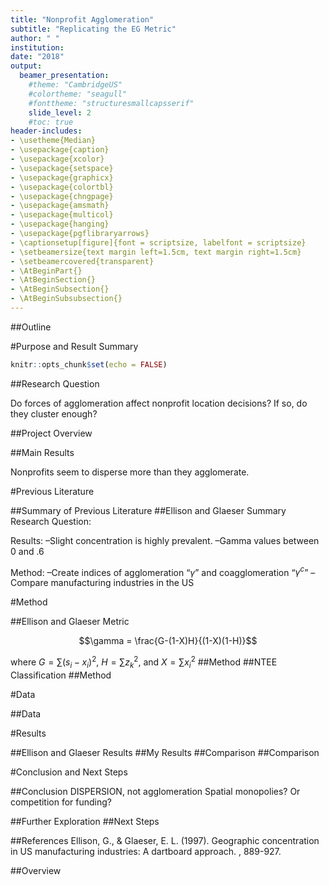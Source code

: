 ```yaml
---
title: "Nonprofit Agglomeration"
subtitle: "Replicating the EG Metric"
author: " "
institution: 
date: "2018"
output: 
  beamer_presentation:
    #theme: "CambridgeUS"
    #colortheme: "seagull"
    #fonttheme: "structuresmallcapsserif"
    slide_level: 2
    #toc: true
header-includes:
- \usetheme{Median}
- \usepackage{caption}
- \usepackage{xcolor}
- \usepackage{setspace}
- \usepackage{graphicx}
- \usepackage{colortbl}
- \usepackage{chngpage} 
- \usepackage{amsmath}
- \usepackage{multicol}
- \usepackage{hanging}
- \usepackage{pgflibraryarrows}
- \captionsetup[figure]{font = scriptsize, labelfont = scriptsize}
- \setbeamersize{text margin left=1.5cm, text margin right=1.5cm}
- \setbeamercovered{transparent}
- \AtBeginPart{}
- \AtBeginSection{}
- \AtBeginSubsection{}
- \AtBeginSubsubsection{}
---
```

##Outline
  \tableofcontents
  
#Purpose and Result Summary
```r
knitr::opts_chunk$set(echo = FALSE)
```

##Research Question

Do forces of agglomeration affect nonprofit location decisions?
\newline
If so, do they cluster enough?

##Project Overview
\begin{enumerate} \itemsep1em
  \item<1,2>{Read previous literature on agglomeration and nonprofit location}
  \item<1,2>{Replicate Ellison and Glaeser metric}
  \item<2>{Replicate E and G coagglomeration metric}
  \item<2>{Replicate Duranton and Overman metric}
  \item<2>{Interpret results}
  \item<2>{Write paper}
\end{enumerate}

##Main Results

Nonprofits seem to disperse more than they agglomerate.

#Previous Literature

##Summary of Previous Literature
\begin{adjustwidth}{-1cm}{-1cm}
\begin{center}
\includegraphics[scale = .15]{prevlit.png}
\end{center}
\end{adjustwidth}

##Ellison and Glaeser Summary
Research Question:
\begin{enumerate}
  \item{Is it possible to create indices of geographic concentration and coagglomeration that control for industry differences?}
  \item{Are observed levels of concentration greater than would be expected to arise randomly?}
\end{enumerate}

Results: \newline
--Slight concentration is highly prevalent.\newline
--Gamma values between 0 and .6

Method:\newline
--Create indices of agglomeration "$\gamma$" and coagglomeration "$\gamma^c$" \newline
--Compare manufacturing industries in the US

#Method

##Ellison and Glaeser Metric

$$\gamma = \frac{G-(1-X)H}{(1-X)(1-H)}$$

where $G=\sum(s_i-x_i)^2$, $H=\sum{z_k^2}$, and $X=\sum{x_i^2}$
\begin{itemize} \itemsep1em
  \item{$z_k$ is a measure of each plant's size}
    \begin{itemize}
    \item{given by each plant's share of industry employment}
  \end{itemize}
  \item{$s_i$ is each area's share of the industry employment}
  \begin{itemize}
    \item{the sum of all $z_k$ in each area}
  \end{itemize}
  \item{$x_i$ is each area's share of overall manufacturing employment}
\end{itemize}

##Method
\begin{adjustwidth}{-3em}{-3em}
\begin{table}
\begin{tabular}{lll}
Variable              & E and G (1997)            & My project          \\[5pt]\hline\hline
                      & For-profit                & Nonprofit           \\[5pt]
Sector                & Manufacturing             & 12 major sectors    \\[5pt]
Industry              & 459 industries            & 758 industries      \\[5pt]
Size                  & employment                & total revenue       \\[5pt]
Geographic unit       & county                    & zipcodes            \\[5pt]
                      & state                     & state               \\[5pt]
                      & region                    &                     \\[5pt]
\end{tabular}
\caption{Application to Nonprofits.}
\end{table}
\end{adjustwidth}

##NTEE Classification
\begin{adjustwidth}{-1cm}{-1cm}
\begin{center}
\includegraphics[scale = .43, trim = {0 0 0 4cm}, clip]{NTEE.jpg}
\end{center}
\end{adjustwidth}

##Method
\begin{enumerate} \itemsep1em
  \item{industry P, sector HU, in Cedar Rapids by zipcode}
  \item{all industries in sector HU (I, J, K, L, M, N, O, and P) in Cedar Rapids}
  \item{all industries in all sectors in Cedar Rapids, using 5-digit and 9-digit zipcodes}
  \item{all industries (NTEECC and NTEE1) in the eastern US, by zipcode}
  \item{all industries (NTEECC and NTEE1) in the eastern US, by state}
\end{enumerate}

#Data

##Data
\begin{itemize} \itemsep1em
  \item{IRS 990 data from National Center for Charitable Statistics}
  \item{31 eastern states of the US, 2015}
  \item{758 industries in 26 major groups}
  \item{12 sectors}
\end{itemize}


#Results

##Ellison and Glaeser Results
\begin{adjustwidth}{-1cm}{-1cm}
\begin{center}
\includegraphics[scale = .18]{EGgamma.png}
\end{center}
\end{adjustwidth}

##My Results
\begin{adjustwidth}{-1cm}{-1cm}
\begin{center}
\includegraphics[scale = .3]{gammazip2.jpg}
\end{center}
\end{adjustwidth}

##Comparison
\begin{adjustwidth}{-3em}{-3em}
\begin{table}
\begin{tabular}{lll}
                      & E and G (1997)            & My project          \\[5pt]\hline\hline
Negative gammas       & 2.83\%                     & 85.09\%              \\[5pt]
Positive gammas       & 97.17\%                    & 13.59\%            \\[5pt]
Gamma of zero         & 0\%                        & 1.32\%               \\[5pt]
\end{tabular}
\caption{Comparison with E and G Results.}
\end{table}
\end{adjustwidth}

##Comparison
\begin{columns}

\begin{column}{.5\textwidth}
\includegraphics[width = 1.2\textwidth, trim = {0 19cm 0 1cm}, clip]{EGscale.png}
\captionof{figure}{Ellison and Glaeser scale results}
\end{column}

\begin{column}{.5\textwidth}
\includegraphics[height = .27\textheight]{gammazip2.jpg}
\includegraphics[height = .27\textheight]{gammastate.jpg}
\captionof{figure}{Nonprofit scale results}
\end{column}

\end{columns}

#Conclusion and Next Steps

##Conclusion
DISPERSION, not agglomeration
\newline
\newline
Spatial monopolies? Or competition for funding?  

##Further Exploration
\begin{itemize} \itemsep1em
  \item{Nonprofit industry comparable to manufacturing?}
  \item{Minimum number of firms in industry?}
  \item{Total revenue? Another variable?}
  \item{Analysis at county level}
\end{itemize}

##Next Steps
\begin{itemize} \itemsep1em
  \item{Replicate E and G metric for coagglomeration}
  \item{Finish exploring and interpreting results from the EG metric}
\end{itemize}

##References
\footnotesize
\hangparas{3em}{1}
Ellison, G., & Glaeser, E. L. (1997). Geographic concentration in US manufacturing industries: A dartboard approach. \textit{Journal of political economy, 105(5)}, 889-927.


##Overview
  \tableofcontents
